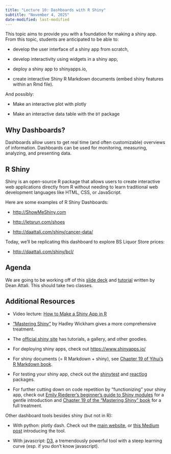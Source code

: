 ```yaml
---
title: "Lecture 10: Dashboards with R Shiny"
subtitle: "November 4, 2025"
date-modified: last-modified
---
```


This topic aims to provide you with a foundation for making a shiny app. From this topic, students are anticipated to be able to:

-   develop the user interface of a shiny app from scratch,

-   develop interactivity using widgets in a shiny app,

-   deploy a shiny app to shinyapps.io,

-   create interactive Shiny R Markdown documents (embed shiny features within an Rmd file).

And possibly:

-   Make an interactive plot with plotly

-   Make an interactive data table with the `DT` package

## Why Dashboards?

Dashboards allow users to get real time (and often customizable) overviews of information. Dashboards can be used for monitoring, measuring, analyzing, and presenting data.

## R Shiny

Shiny is an open-source R package that allows users to create interactive web applications directly from R without needing to learn traditional web development languages like HTML, CSS, or JavaScript.

Here are some examples of R Shiny Dashboards:

-    [http://ShowMeShiny.com](http://showmeshiny.com)

<!-- -->

-   <http://letsrun.com/shoes>

-    <http://daattali.com/shiny/cancer-data/> \

Today, we'll be replicating this dashboard to explore BS Liquor Store prices:

-    <http://daattali.com/shiny/bcl/>

## Agenda

We are going to be working off of this [slide deck](https://docs.google.com/presentation/d/1dXhqqsD7dPOOdcC5Y7RW--dEU7UfU52qlb0YD3kKeLw/edit#slide=id.p) and [tutorial](https://deanattali.com/blog/building-shiny-apps-tutorial/) written by Dean Attali. This should take two classes.

## Additional Resources

-   Video lecture: [How to Make a Shiny App in R](https://www.youtube.com/watch?v=rB4SJGyaGls)

<!-- -->

-   [“Mastering Shiny”](https://mastering-shiny.org/) by Hadley Wickham gives a more comprehensive treatment.

-   The [official shiny site](https://shiny.rstudio.com/) has tutorials, a gallery, and other goodies.

-   For deploying shiny apps, check out <https://www.shinyapps.io/>

-   For shiny documents (= R Markdown + shiny), see [Chapter 19 of Yihui’s R Markdown book](https://bookdown.org/yihui/rmarkdown/shiny-documents.html).

-   For testing your shiny app, check out the [shinytest](https://rstudio.github.io/shinytest/) and [reactlog](https://github.com/rstudio/reactlog) packages.

-   For further cutting down on code repetition by “functionizing” your shiny app, check out [Emily Riederer’s beginner’s guide to Shiny modules](https://emilyriederer.netlify.app/post/shiny-modules/) for a gentle introduction and [Chapter 19 of the “Mastering Shiny” book](https://mastering-shiny.org/scaling-modules.html) for a full treatment.

Other dashboard tools besides shiny (but not in R):

-   With python: plotly dash. Check out the [main website](https://plotly.com/dash/), or [this Medium post](https://medium.com/plotly/introducing-dash-5ecf7191b503) introducing the tool.

-   With javascript: [D3](https://d3js.org/), a tremendously powerful tool with a steep learning curve (esp. if you don’t know javascript).
